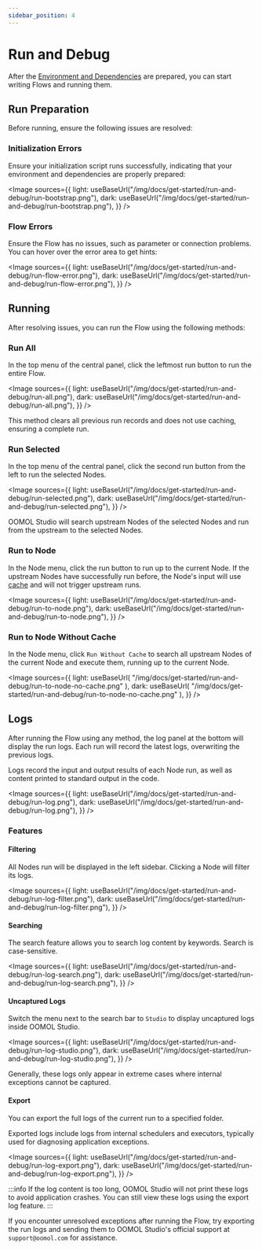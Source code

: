 ```yaml
---
sidebar_position: 4
---
```



# Run and Debug

After the [Environment and Dependencies](/docs/get-started/env-and-lib) are prepared, you can start writing Flows and running them.

## Run Preparation

Before running, ensure the following issues are resolved:

### Initialization Errors

Ensure your initialization script runs successfully, indicating that your environment and dependencies are properly prepared:

<Image
  sources={{
    light: useBaseUrl("/img/docs/get-started/run-and-debug/run-bootstrap.png"),
    dark: useBaseUrl("/img/docs/get-started/run-and-debug/run-bootstrap.png"),
  }}
/>

### Flow Errors

Ensure the Flow has no issues, such as parameter or connection problems. You can hover over the error area to get hints:

<Image
  sources={{
    light: useBaseUrl("/img/docs/get-started/run-and-debug/run-flow-error.png"),
    dark: useBaseUrl("/img/docs/get-started/run-and-debug/run-flow-error.png"),
  }}
/>

## Running

After resolving issues, you can run the Flow using the following methods:

### Run All

In the top menu of the central panel, click the leftmost run button to run the entire Flow.

<Image
  sources={{
    light: useBaseUrl("/img/docs/get-started/run-and-debug/run-all.png"),
    dark: useBaseUrl("/img/docs/get-started/run-and-debug/run-all.png"),
  }}
/>

This method clears all previous run records and does not use caching, ensuring a complete run.

### Run Selected

In the top menu of the central panel, click the second run button from the left to run the selected Nodes.

<Image
  sources={{
    light: useBaseUrl("/img/docs/get-started/run-and-debug/run-selected.png"),
    dark: useBaseUrl("/img/docs/get-started/run-and-debug/run-selected.png"),
  }}
/>

OOMOL Studio will search upstream Nodes of the selected Nodes and run from the upstream to the selected Nodes.

### Run to Node

In the Node menu, click the run button to run up to the current Node. If the upstream Nodes have successfully run before, the Node's input will use [cache](/docs/advanced-guide/block-advanced-usage/universal-block-settings#cache-mechanism) and will not trigger upstream runs.

<Image
  sources={{
    light: useBaseUrl("/img/docs/get-started/run-and-debug/run-to-node.png"),
    dark: useBaseUrl("/img/docs/get-started/run-and-debug/run-to-node.png"),
  }}
/>

### Run to Node Without Cache

In the Node menu, click `Run Without Cache` to search all upstream Nodes of the current Node and execute them, running up to the current Node.

<Image
  sources={{
    light: useBaseUrl(
      "/img/docs/get-started/run-and-debug/run-to-node-no-cache.png"
    ),
    dark: useBaseUrl(
      "/img/docs/get-started/run-and-debug/run-to-node-no-cache.png"
    ),
  }}
/>

## Logs

After running the Flow using any method, the log panel at the bottom will display the run logs. Each run will record the latest logs, overwriting the previous logs.

Logs record the input and output results of each Node run, as well as content printed to standard output in the code.

<Image
  sources={{
    light: useBaseUrl("/img/docs/get-started/run-and-debug/run-log.png"),
    dark: useBaseUrl("/img/docs/get-started/run-and-debug/run-log.png"),
  }}
/>

### Features

#### Filtering

All Nodes run will be displayed in the left sidebar. Clicking a Node will filter its logs.

<Image
  sources={{
    light: useBaseUrl("/img/docs/get-started/run-and-debug/run-log-filter.png"),
    dark: useBaseUrl("/img/docs/get-started/run-and-debug/run-log-filter.png"),
  }}
/>

#### Searching

The search feature allows you to search log content by keywords. Search is case-sensitive.

<Image
  sources={{
    light: useBaseUrl("/img/docs/get-started/run-and-debug/run-log-search.png"),
    dark: useBaseUrl("/img/docs/get-started/run-and-debug/run-log-search.png"),
  }}
/>

#### Uncaptured Logs

Switch the menu next to the search bar to `Studio` to display uncaptured logs inside OOMOL Studio.

<Image
  sources={{
    light: useBaseUrl("/img/docs/get-started/run-and-debug/run-log-studio.png"),
    dark: useBaseUrl("/img/docs/get-started/run-and-debug/run-log-studio.png"),
  }}
/>

Generally, these logs only appear in extreme cases where internal exceptions cannot be captured.

#### Export

You can export the full logs of the current run to a specified folder.

Exported logs include logs from internal schedulers and executors, typically used for diagnosing application exceptions.

<Image
  sources={{
    light: useBaseUrl("/img/docs/get-started/run-and-debug/run-log-export.png"),
    dark: useBaseUrl("/img/docs/get-started/run-and-debug/run-log-export.png"),
  }}
/>

:::info
If the log content is too long, OOMOL Studio will not print these logs to avoid application crashes. You can still view these logs using the export log feature.
:::

If you encounter unresolved exceptions after running the Flow, try exporting the run logs and sending them to OOMOL Studio's official support at `support@oomol.com` for assistance.
